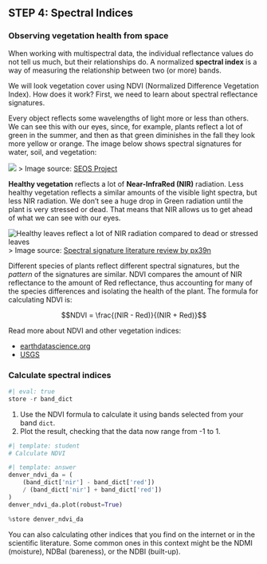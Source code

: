 ## STEP 4: Spectral Indices

### Observing vegetation health from space

When working with multispectral data, the individual reflectance values do not tell us much, but their relationships do. A normalized **spectral index** is a way of measuring the relationship between two (or more) bands. 

We will look vegetation cover using NDVI (Normalized Difference Vegetation Index). How does it work? First, we need to learn about spectral reflectance signatures.

Every object reflects some wavelengths of light more or less than others. We can see this with our eyes, since, for example, plants reflect a lot of green in the summer, and then as that green diminishes in the fall they look more yellow or orange. The image below shows spectral signatures for water, soil, and vegetation:

![](https://seos-project.eu/remotesensing/images/Reflexionskurven.jpg) \> Image source: [SEOS Project](https://seos-project.eu/remotesensing/remotesensing-c01-p06.html)

**Healthy vegetation** reflects a lot of **Near-InfraRed (NIR)** radiation. Less healthy vegetation reflects a similar amounts of the visible light spectra, but less NIR radiation. We don't see a huge drop in Green radiation until the plant is very stressed or dead. That means that NIR allows us to get ahead of what we can see with our eyes.

![Healthy leaves reflect a lot of NIR radiation compared to dead or stressed leaves](/img/earth-analytics/remote-sensing/spectral_vegetation_stress.png) \> Image source: [Spectral signature literature review by px39n](https://github.com/px39n/Awesome-Vegetation-Index)

Different species of plants reflect different spectral signatures, but the *pattern* of the signatures are similar. NDVI compares the amount of NIR reflectance to the amount of Red reflectance, thus accounting for many of the species differences and isolating the health of the plant. The formula for calculating NDVI is:

$$NDVI = \frac{(NIR - Red)}{(NIR + Red)}$$

Read more about NDVI and other vegetation indices:

-   [earthdatascience.org](https://www.earthdatascience.org/courses/use-data-open-source-python/multispectral-remote-sensing/vegetation-indices-in-python/calculate-NDVI-python/)
-   [USGS](https://www.usgs.gov/landsat-missions/landsat-surface-reflectance-derived-spectral-indices)


### Calculate spectral indices

```python
#| eval: true
store -r band_dict
```

::: {.callout-task title='Calculate NDVI'}

  1. Use the NDVI formula to calculate it using bands selected from your band `dict`.
  2. Plot the result, checking that the data now range from -1 to 1.
:::

```python
#| template: student
# Calculate NDVI
```

::: {.content-visible when-format="html"}
```python
#| template: answer
denver_ndvi_da = (
    (band_dict['nir'] - band_dict['red'])
    / (band_dict['nir'] + band_dict['red'])
)
denver_ndvi_da.plot(robust=True)
```
:::

::: {.content-visible when-format="ipynb"}
```python
%store denver_ndvi_da
```
:::

::: {.callout-extra title="Calculate another index"}
You can also calculating other indices that you find on the internet or in the scientific literature. Some common ones in this context might be the NDMI (moisture), NDBaI (bareness), or the NDBI (built-up).
:::